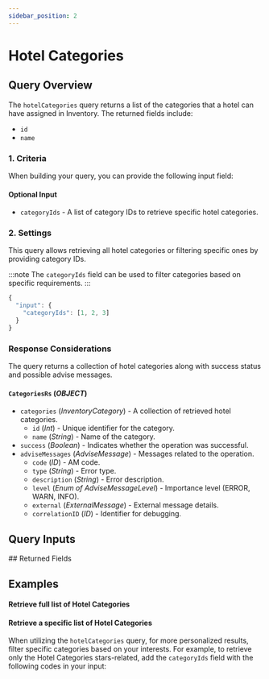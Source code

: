 ```yaml
---
sidebar_position: 2
---
```









































# Hotel Categories

## Query Overview

The `hotelCategories` query returns a list of the categories that a hotel can have assigned in Inventory. The returned fields include:

* `id`
* `name`

### 1. Criteria

When building your query, you can provide the following input field:

#### Optional Input
* `categoryIds` - A list of category IDs to retrieve specific hotel categories.

### 2. Settings

This query allows retrieving all hotel categories or filtering specific ones by providing category IDs.

:::note
The `categoryIds` field can be used to filter categories based on specific requirements.
:::

```js
{
  "input": {
    "categoryIds": [1, 2, 3]
  }
}
```

### Response Considerations

The query returns a collection of hotel categories along with success status and possible advise messages.

#### `CategoriesRs` (*OBJECT*)
* `categories` (*InventoryCategory*) - A collection of retrieved hotel categories.
    * `id` (*Int*) - Unique identifier for the category.
    * `name` (*String*) - Name of the category.
* `success` (*Boolean*) - Indicates whether the operation was successful.
* `adviseMessages` (*AdviseMessage*) - Messages related to the operation.
    * `code` (*ID*) - AM code.
    * `type` (*String*) - Error type.
    * `description` (*String*) - Error description.
    * `level` (*Enum of AdviseMessageLevel*) - Importance level (ERROR, WARN, INFO).
    * `external` (*ExternalMessage*) - External message details.
    * `correlationID` (*ID*) - Identifier for debugging.

## Query Inputs

<InventoryHotelCategoriesFilterInput />
## Returned Fields

<CategoriesRs />


## Examples

#### Retrieve full list of Hotel Categories

<GraphqlSample query={hotelCategoriesQuery} variables={hotelCategoriesVariables} />


#### Retrieve a specific list of Hotel Categories

When utilizing the `hotelCategories` query, for more personalized results, filter specific categories based on your interests. For example, to retrieve only the Hotel Categories stars-related, add the `categoryIds` field with the following codes in your input:

<GraphqlSample query={hotelCategoriesQuery} variables={hotelCategoriesByCategoryIdsVariables} />